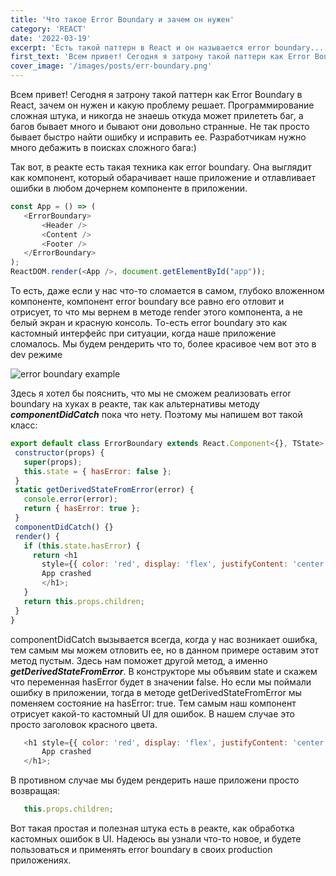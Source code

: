 ```yaml
---
title: 'Что такое Error Boundary и зачем он нужен'
category: 'REACT'
date: '2022-03-19'
excerpt: 'Есть такой паттерн в React и он называется error boundary...'
first_text: 'Всем привет! Сегодня я затрону такой паттерн как Error Boundary в React, зачем он нужен и какую проблему решает.'
cover_image: '/images/posts/err-boundary.png'
---
```


Всем привет! Сегодня я затрону такой паттерн как Error Boundary в React, зачем он нужен и какую проблему решает.
Программирование сложная штука, и никогда не знаешь откуда может прилететь баг, а багов бывает много и бывают они
довольно странные. Не так просто бывает быстро найти ошибку и исправить ее. Разработчикам нужно много дебажить в
поисках сложного бага:)

Так вот, в реакте есть такая техника как error boundary. Она выглядит как компонент, который обарачивает наше приложение
и отлавливает ошибки в любом дочернем компоненте в приложении.

 ```javascript
const App = () => (
    <ErrorBoundary>
        <Header />
        <Content />
        <Footer />
    </ErrorBoundary>
);
ReactDOM.render(<App />, document.getElementById("app"));
```

То есть, даже если у нас что-то сломается в самом,
глубоко вложенном компоненте, компонент error boundary все равно его отловит и отрисует, то что мы вернем в методе render этого
компонента, а не белый экран и красную консоль. То-есть error boundary это как кастомный интерфейс при ситуации, когда наше
приложение сломалось. Мы будем рендерить что то, более красивое чем вот это в dev режиме

![error boundary example](/images/posts/error-b-post1.png)

Здесь я хотел бы пояснить, что мы не сможем реализовать error boundary на хуках в реакте, так как альтернативы
методу ***componentDidCatch*** пока что нету. Поэтому мы напишем вот такой класс:

 ```javascript
export default class ErrorBoundary extends React.Component<{}, TState> {
  constructor(props) {
    super(props);
    this.state = { hasError: false };
  }
  static getDerivedStateFromError(error) {
    console.error(error);
    return { hasError: true };
  }
  componentDidCatch() {}
  render() {
    if (this.state.hasError) {
      return <h1
        style={{ color: 'red', display: 'flex', justifyContent: 'center' }}>
        App crashed
        </h1>;
    }
    return this.props.children;
  }
}
```

componentDidCatch вызывается всегда, когда у нас возникает ошибка, тем самым мы можем отловить ее, но в данном
примере оставим этот метод пустым. Здесь нам поможет другой метод, а именно ***getDerivedStateFromError***.
В конструкторе мы объявим state и скажем что переменная hasError будет в значении false. Но если мы поймали ошибку
в приложении, тогда в методе getDerivedStateFromError мы поменяем состояние на hasError: true. Тем самым наш компонент
отрисует какой-то кастомный UI для ошибок. В нашем случае это просто заголовок красного цвета.

 ```javascript
    <h1 style={{ color: 'red', display: 'flex', justifyContent: 'center' }}>
        App crashed
    </h1>;
```
В противном случае мы будем рендерить наше приложени просто возвращая:

 ```javascript
    this.props.children;
```

Вот такая простая и полезная штука есть в реакте, как обработка кастомных ошибок в UI.
Надеюсь вы узнали что-то новое, и будете пользоваться и применять error boundary в своих production приложениях.
